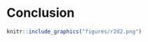 \clearpage 

# Conclusion {#sec-conclusion}


```r
knitr::include_graphics("figures/r2d2.png")
```

